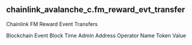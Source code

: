 ## chainlink_avalanche_c.fm_reward_evt_transfer 
Chainlink FM Reward Event Transfers


<ParamField path="blockchain">
Blockchain
</ParamField>
<ParamField path="evt_block_time">
Event Block Time
</ParamField>
<ParamField path="admin_address">
Admin Address
</ParamField>
<ParamField path="operator_name">
Operator Name
</ParamField>
<ParamField path="token_value">
Token Value
</ParamField>
